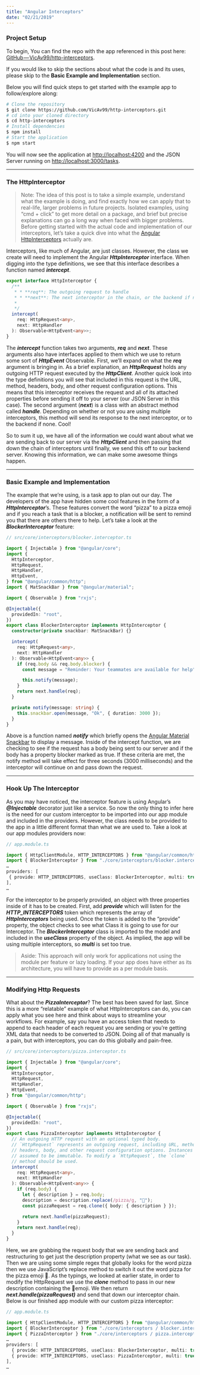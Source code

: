 ```yaml
---
title: "Angular Interceptors"
date: "02/21/2019"
---
```


### Project Setup

To begin, You can find the repo with the app referenced in this post here: [GitHub — VicAv99/http-interceptors](https://github.com/VicAv99/http-interceptors).

If you would like to skip the sections about what the code is and its uses, please skip to the **Basic Example and Implementation** section.

Below you will find quick steps to get started with the example app to follow/explore along:

```bash
# Clone the repository
$ git clone https://github.com/VicAv99/http-interceptors.git
# cd into your cloned directory
$ cd http-interceptors
# Install dependencies
$ npm install
# Start the application
$ npm start
```

You will now see the application at [http://localhost:4200](http://localhost:4200) and the JSON Server running on [http://localhost:3000/tasks](http://localhost:3000/tasks).

---

### The HttpInterceptor

> Note: The idea of this post is to take a simple example, understand what the example is doing, and find exactly how we can apply that to real-life, larger problems in future projects. Isolated examples, using “cmd + click” to get more detail on a package, and brief but precise explanations can go a long way when faced with bigger problems.
> Before getting started with the actual code and implementation of our interceptors, let’s take a quick dive into what the [Angular HttpInterceptors](https://angular.io/api/common/http/HttpInterceptor) actually are.

Interceptors, like much of Angular, are just classes. However, the class we create will need to implement the Angular **_HttpInterceptor_** interface. When digging into the type definitions, we see that this interface describes a function named **_intercept_**.

```typescript
export interface HttpInterceptor {
  /**
   * * **req**: The outgoing request to handle
   * * **next**: The next interceptor in the chain, or the backend if no interceptors in the chain.
   *
   */
  intercept(
    req: HttpRequest<any>,
    next: HttpHandler
  ): Observable<HttpEvent<any>>;
}
```

The **_intercept_** function takes two arguments, **_req_** and **_next_**. These arguments also have interfaces applied to them which we use to return some sort of **_HttpEvent_** Observable. First, we’ll expand on what the **_req_** argument is bringing in. As a brief explanation, an **_HttpRequest_** holds any outgoing HTTP request executed by the **_HttpClient_**. Another quick look into the type definitions you will see that included in this request is the URL, method, headers, body, and other request configuration options. This means that this interceptor receives the request and all of its attached properties before sending it off to your server (our JSON Server in this case). The second argument (**_next_**) is a class with an abstract method called **_handle_**. Depending on whether or not you are using multiple interceptors, this method will send its response to the next interceptor, or to the backend if none. Cool!

So to sum it up, we have all of the information we could want about what we are sending back to our server via the **_HttpClient_** and then passing that down the chain of interceptors until finally, we send this off to our backend server. Knowing this information, we can make some awesome things happen.

---

### Basic Example and Implementation

The example that we’re using, is a task app to plan out our day. The developers of the app have hidden some cool features in the form of a **_HttpInterceptor_**’s. These features convert the word “pizza” to a pizza emoji and if you reach a task that is a blocker, a notification will be sent to remind you that there are others there to help. Let’s take a look at the **_BlockerInterceptor_** feature:

```typescript
// src/core/interceptors/blocker.interceptor.ts

import { Injectable } from "@angular/core";
import {
  HttpInterceptor,
  HttpRequest,
  HttpHandler,
  HttpEvent,
} from "@angular/common/http";
import { MatSnackBar } from "@angular/material";

import { Observable } from "rxjs";

@Injectable({
  providedIn: "root",
})
export class BlockerInterceptor implements HttpInterceptor {
  constructor(private snackbar: MatSnackBar) {}

  intercept(
    req: HttpRequest<any>,
    next: HttpHandler
  ): Observable<HttpEvent<any>> {
    if (req.body && req.body.blocker) {
      const message = "Reminder: Your teammates are available for help";

      this.notify(message);
    }
    return next.handle(req);
  }

  private notify(message: string) {
    this.snackbar.open(message, "Ok", { duration: 3000 });
  }
}
```

Above is a function named **_notify_** which briefly opens the [Angular Material Snackbar](https://material.angular.io/components/snack-bar/overview) to display a message. Inside of the intercept function, we are checking to see if the request has a body being sent to our server and if the body has a property blocker marked as true. If these criteria are met, the notify method will take effect for three seconds (3000 milliseconds) and the interceptor will continue on and pass down the request.

---

### Hook Up The Interceptor

As you may have noticed, the interceptor feature is using Angular’s **_@Injectable_** decorator just like a service. So now the only thing to infer here is the need for our custom interceptor to be imported into our app module and included in the providers. However, the class needs to be provided to the app in a little different format than what we are used to. Take a look at our app modules providers now:

```typescript
// app.module.ts

import { HttpClientModule, HTTP_INTERCEPTORS } from "@angular/common/http";
import { BlockerInterceptor } from "./core/interceptors/blocker.interceptor";
…
providers: [
 { provide: HTTP_INTERCEPTORS, useClass: BlockerInterceptor, multi: true }
],
…
```

For the interceptor to be properly provided, an object with three properties inside of it has to be created. First, add **_provide_** which will listen for the **_HTTP_INTERCEPTORS_** token which represents the array of **_HttpInterceptors_** being used. Once the token is added to the “provide” property, the object checks to see what Class it is going to use for our Interceptor. The **_BlockerInterceptor_** class is imported to the model and included in the **_useClass_** property of the object. As implied, the app will be using multiple interceptors, so **_multi_** is set too true.

> Aside: This approach will only work for applications not using the module per feature or lazy loading. If your app does have either as its architecture, you will have to provide as a per module basis.

---

### Modifying Http Requests

What about the **_PizzaInterceptor_**? The best has been saved for last. Since this is a more “relatable” example of what HttpInterceptors can do, you can apply what you see here and think about ways to streamline your workflows. For example, say you have an access token that needs to append to each header of each request you are sending or you’re getting XML data that needs to be converted to JSON. Doing all of that manually is a pain, but with interceptors, you can do this globally and pain-free.

```typescript
// src/core/interceptors/pizza.interceptor.ts

import { Injectable } from "@angular/core";
import {
  HttpInterceptor,
  HttpRequest,
  HttpHandler,
  HttpEvent,
} from "@angular/common/http";

import { Observable } from "rxjs";

@Injectable({
  providedIn: "root",
})
export class PizzaInterceptor implements HttpInterceptor {
  // An outgoing HTTP request with an optional typed body.
  // `HttpRequest` represents an outgoing request, including URL, method,
  // headers, body, and other request configuration options. Instances should be
  // assumed to be immutable. To modify a `HttpRequest`, the `clone`
  // method should be used.
  intercept(
    req: HttpRequest<any>,
    next: HttpHandler
  ): Observable<HttpEvent<any>> {
    if (req.body) {
      let { description } = req.body;
      description = description.replace(/pizza/g, "🍕");
      const pizzaRequest = req.clone({ body: { description } });

      return next.handle(pizzaRequest);
    }
    return next.handle(req);
  }
}
```

Here, we are grabbing the request body that we are sending back and restructuring to get just the description property (what we see as our task). Then we are using some simple regex that globally looks for the word pizza then we use JavaScript’s replace method to switch it out the word pizza for the pizza emoji 🍕. As the typings, we looked at earlier state, in order to modify the HttpRequest we use the **_clone_** method to pass in our new description containing the 🍕emoji. We then return **_next.handle(pizzaRequest)_** and send that down our interceptor chain. Below is our finished app module with our custom pizza interceptor:

```typescript
// app.module.ts

import { HttpClientModule, HTTP_INTERCEPTORS } from "@angular/common/http";
import { BlockerInterceptor } from "./core/interceptors / blocker.interceptor";
import { PizzaInterceptor } from "./core/interceptors / pizza.interceptor";
…
providers: [
  { provide: HTTP_INTERCEPTORS, useClass: BlockerInterceptor, multi: true },
  { provide: HTTP_INTERCEPTORS, useClass: PizzaInterceptor, multi: true }
],
…
```
